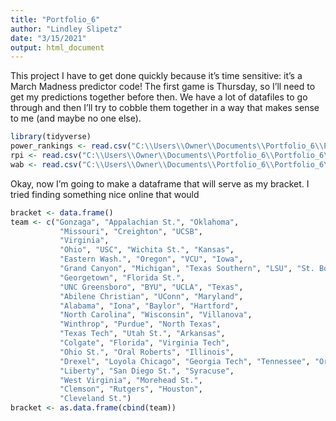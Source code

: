 ```yaml
---
title: "Portfolio_6"
author: "Lindley Slipetz"
date: "3/15/2021"
output: html_document
---
```


This project I have to get done quickly because it's time sensitive: it's a March Madness predictor code! The first game is Thursday, so I'll need to get my predictions together before then. We have a lot of datafiles to go through and then I'll try to cobble them together in a way that makes sense to me (and maybe no one else). 

```r
library(tidyverse)
power_rankings <- read.csv("C:\\Users\\Owner\\Documents\\Portfolio_6\\Portfolio_6\\data\\power_rankings.txt", header = TRUE, stringsAsFactors = FALSE)
rpi <- read.csv("C:\\Users\\Owner\\Documents\\Portfolio_6\\Portfolio_6\\data\\rpi.txt", header = TRUE, stringsAsFactors = FALSE)
wab <- read.csv("C:\\Users\\Owner\\Documents\\Portfolio_6\\Portfolio_6\\data\\wab.txt", header = TRUE, stringsAsFactors = FALSE)
```

Okay, now I'm going to make a dataframe that will serve as my bracket. I tried finding something nice online that would 
```r
bracket <- data.frame()
team <- c("Gonzaga", "Appalachian St.", "Oklahoma",
           "Missouri", "Creighton", "UCSB",  
           "Virginia",
           "Ohio", "USC", "Wichita St.", "Kansas", 
           "Eastern Wash.", "Oregon", "VCU", "Iowa",
           "Grand Canyon", "Michigan", "Texas Southern", "LSU", "St. Bonaventure", "Colorado",
           "Georgetown", "Florida St.", 
           "UNC Greensboro", "BYU", "UCLA", "Texas",
           "Abilene Christian", "UConn", "Maryland",
           "Alabama", "Iona", "Baylor", "Hartford",
           "North Carolina", "Wisconsin", "Villanova",
           "Winthrop", "Purdue", "North Texas", 
           "Texas Tech", "Utah St.", "Arkansas",
           "Colgate", "Florida", "Virginia Tech",
           "Ohio St.", "Oral Roberts", "Illinois",
           "Drexel", "Loyola Chicago", "Georgia Tech", "Tennessee", "Oregon St.", "Oklahoma St.",
           "Liberty", "San Diego St.", "Syracuse",
           "West Virginia", "Morehead St.",
           "Clemson", "Rutgers", "Houston",
           "Cleveland St.")
bracket <- as.data.frame(cbind(team))
```



